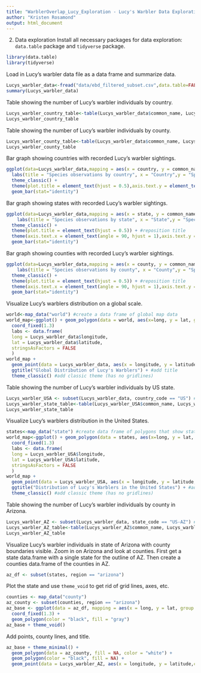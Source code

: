 ```yaml
---
title: "WarblerOverlap_Lucy_Exploration - Lucy's Warbler Data Exploration"
author: "Kristen Rosamond"
output: html_document
---
```


2) Data exploration
Install all necessary packages for data exploration: `data.table` package and `tidyverse` package.
```r
library(data.table)
library(tidyverse)
```
Load in Lucy's warbler data file as a data frame and summarize data.
```r
Lucys_warbler_data<-fread("data/ebd_filtered_subset.csv",data.table=FALSE)
summary(Lucys_warbler_data)
```
Table showing the number of Lucy's warbler individuals by country.
```r
Lucys_warbler_country_table<-table(Lucys_warbler_data$common_name, Lucys_warbler_data$country)
Lucys_warbler_country_table
```
Table showing the number of Lucy's warbler individuals by county.
```r
Lucys_warbler_county_table<-table(Lucys_warbler_data$common_name, Lucys_warbler_data$county)
Lucys_warbler_county_table
```
Bar graph showing countries with recorded Lucy's warbler sightings.
```r
ggplot(data=Lucys_warbler_data,mapping = aes(x = country, y = common_name)) +
  labs(title = "Species observations by country", x = "Country",y = "Species") +
  theme_classic() +
  theme(plot.title = element_text(hjust = 0.5),axis.text.y = element_text(angle=90,hjust=-1.5)) +
  geom_bar(stat="identity")
```
  
Bar graph showing states with recorded Lucy's warbler sightings.
```r
ggplot(data=Lucys_warbler_data,mapping = aes(x = state, y = common_name)) +
    labs(title = "Species observations by state", x = "State",y = "Species") +
  theme_classic() +
  theme(plot.title = element_text(hjust = 0.5)) + #reposition title
  theme(axis.text.x = element_text(angle = 90, hjust = 1),axis.text.y = element_text(angle=90,hjust=-1)) + #make x-axis labels vertical
  geom_bar(stat="identity")
```
  
Bar graph showing counties with recorded Lucy's warbler sightings.
```r
ggplot(data=Lucys_warbler_data,mapping = aes(x = county, y = common_name)) +
    labs(title = "Species observations by county", x = "County",y = "Species") +
  theme_classic() +
  theme(plot.title = element_text(hjust = 0.5)) + #reposition title
  theme(axis.text.x = element_text(angle = 90, hjust = 1),axis.text.y = element_text(angle=90,hjust=-.85)) + #make x-axis and y-axis labels vertical and reposition them
  geom_bar(stat="identity")
```
  
Visualize Lucy's warblers distribution on a global scale.
```r
world<-map_data("world") #create a data frame of global map data
world_map<-ggplot() + geom_polygon(data = world, aes(x=long, y = lat, group = group)) +
  coord_fixed(1.3)
  labs <- data.frame(
  long = Lucys_warbler_data$longitude,
  lat = Lucys_warbler_data$latitude,
  stringsAsFactors = FALSE
  )
world_map + 
  geom_point(data = Lucys_warbler_data, aes(x = longitude, y = latitude,color=common_name), size = 1, show.legend=FALSE) + #add points, remove legend
  ggtitle("Global Distribution of Lucy's Warblers") + #add title
  theme_classic() #add classic theme (has no gridlines)
```
  
Table showing the number of Lucy's warbler individuals by US state.
```r
Lucys_warbler_USA <- subset(Lucys_warbler_data, country_code == "US") #create new data frame with subset of data containing only warblers in USA
Lucys_warbler_state_table<-table(Lucys_warbler_USA$common_name, Lucys_warbler_USA$state)
Lucys_warbler_state_table
```
Visualize Lucy's warblers distribution in the United States.
```r
states<-map_data("state") #create data frame of polygons that show state boundaries
world_map<-ggplot() + geom_polygon(data = states, aes(x=long, y = lat, group = group),color="black",fill="white") +
  coord_fixed(1.3)
  labs <- data.frame(
  long = Lucys_warbler_USA$longitude,
  lat = Lucys_warbler_USA$latitude,
  stringsAsFactors = FALSE
  )
world_map + 
  geom_point(data = Lucys_warbler_USA, aes(x = longitude, y = latitude,color=common_name), color="turquoise",size = 1,show.legend=FALSE) + #add points, change color to turquoise, remove legend
  ggtitle("Distribution of Lucy's Warblers in the United States") + #add title
  theme_classic() #add classic theme (has no gridlines)
```
  
Table showing the number of Lucy's warbler individuals by county in Arizona.
```r
Lucys_warbler_AZ <- subset(Lucys_warbler_data, state_code == "US-AZ") #create new data frame with subset of data containing only warblers in Arizona
Lucys_warbler_AZ_table<-table(Lucys_warbler_AZ$common_name, Lucys_warbler_AZ$county)
Lucys_warbler_AZ_table
```

Visualize Lucy's warbler individuals in state of Arizona with county boundaries visible. Zoom in on Arizona and look at counties. First get a state data.frame with a single state for the outline of AZ. Then create a counties data.frame of the counties in AZ.
```r
az_df <- subset(states, region == "arizona")
```
Plot the state and use `theme_void` to get rid of grid lines, axes, etc.
```r
counties <- map_data("county")
az_county <- subset(counties, region == "arizona")
az_base <- ggplot(data = az_df, mapping = aes(x = long, y = lat, group = group)) + 
  coord_fixed(1.3) + 
  geom_polygon(color = "black", fill = "gray")
az_base + theme_void()
```
  
Add points, county lines, and title.
```r
az_base + theme_minimal() + 
  geom_polygon(data = az_county, fill = NA, color = "white") +
  geom_polygon(color = "black", fill = NA) +
  geom_point(data = Lucys_warbler_AZ, aes(x = longitude, y = latitude,color=common_name), color="red",size = 1,show.legend=FALSE,inherit.aes=FALSE) + theme_void() + ggtitle("Lucy's warblers in AZ counties")
```